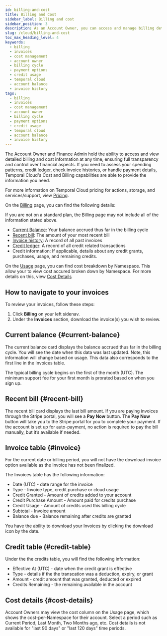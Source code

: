 ```yaml
---
id: billing-and-cost
title: Billing and Cost
sidebar_label: Billing and cost
sidebar_position: 3
description: As an Account Owner, you can access and manage billing details anytime, with invoices available for download on the Billing page. The typical billing cycle begins on the first of the month (UTC).
slug: /cloud/billing-and-cost
toc_max_heading_level: 4
keywords:
  - billing
  - invoices
  - cost management
  - account owner
  - billing cycle
  - payment options
  - credit usage
  - temporal cloud
  - account balance
  - invoice history
tags:
  - billing
  - invoices
  - cost management
  - account owner
  - billing cycle
  - payment options
  - credit usage
  - temporal cloud
  - account balance
  - invoice history
---
```


The Account Owner and Finance Admin hold the ability to access and view detailed billing and cost information at any time, ensuring full transparency and control over financial aspects. If you need to assess your spending patterns, credit ledger, check invoice histories, or handle payment details, Temporal Cloud's Cost and Billing capabilities are able to provide the information you need.

For more information on Temporal Cloud pricing for actions, storage, and services/support, view [Pricing](/cloud/pricing).

On the [Billing](https://cloud.temporal.io/billing) page, you can find the following details:

If you are not on a standard plan, the Billing page may not include all of the information stated above. 

- [Current Balance](#current-balance): Your balance accrued thus far in the billing cycle
- [Recent bill](#recent-bill): The amount of your most recent bill
- [Invoice history](#invoice): A record of all past invoices
- [Credit ledger](#credit-table): A record of all credit related transactions
- Credit information: If applicable, details about any credit grants, purchases, usage, and remaining credits.

On the [Usage](https://cloud.temporal.io/usage) page, you can find cost breakdown by Namespace. This allow your to view cost accured broken down by Namespace. For more details on this, view [Cost Details](#cost-details) 

## How to navigate to your invoices

To review your invoices, follow these steps:

1. Click **Billing** on your left sidenav.
2. Under the **Invoices** section, download the invoice(s) you wish to review.

## Current balance {#current-balance}

The current balance card displays the balance accrued thus far in the billing cycle. You will see the date when this data was last updated. Note, this information will change based on usage. This data also corresponds to the first line in the Invoices table. 

The typical billing cycle begins on the first of the month (UTC). The minimum support fee for your first month is prorated based on when you sign up.

## Recent bill {#recent-bill}

The recent bill card displays the last bill amount. If you are paying invoices through the Stripe portal, you will see a **Pay Now** button. The **Pay Now** button will take you to the Stripe portal for you to complete your payment. If the account is set up for auto-payment, no action is required to pay the bill manually, but it’s available if needed. 

## Invoice table {#invoice}

For the current date or billing period, you will not have the download invoice option available as the Invoice has not been finalized. 

The Invoices table has the following information: 

- Date (UTC) - date range for the invoice
- Type - Invoice type, credit purchase or cloud usage
- Credit Granted - Amount of credits added to your account
- Credit Purchase Amount - Amount paid for credits purchase
- Credit Usage - Amount of credits used this billing cycle
- Subtotal - Invoice amount
- Balance due - Balance remaining after credits are granted

You have the ability to download your Invoices by clicking the download icon by the date. 

## Credit table (#credit-table}

Under the the credits table, you will find the following information:

- Effective At (UTC) - date when the credit grant is effective
- Type - details if the the transcation was a deduction, expiry, or grant
- Amount - credit amount that was granted, deducted or expired 
- Credits Remaining - the remaining available in the account


## Cost details {#cost-details}

Account Owners may view the cost column on the Usage page, which shows the cost-per-Namespace for their account.
Select a period such as Current Period, Last Month, Two Months ago, etc.
Cost details is not available for "last 90 days" or "last 120 days" time periods.
